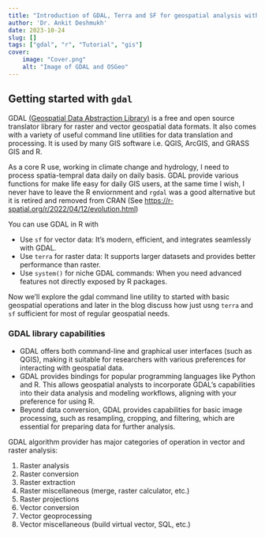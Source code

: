```yaml
---
title: "Introduction of GDAL, Terra and SF for geospatial analysis with R programming"
author: 'Dr. Ankit Deshmukh'
date: 2023-10-24
slug: []
tags: ["gdal", "r", "Tutorial", "gis"]
cover:
    image: "Cover.png"
    alt: "Image of GDAL and OSGeo"
---
```


## Getting started with `gdal`

GDAL [(Geospatial Data Abstraction Library)](http://gdal.osgeo.org) is a free and open source translator library for raster and vector geospatial data formats. It also comes with a variety of useful command line utilities for data translation and processing. It is used by many GIS software i.e. QGIS, ArcGIS, and GRASS GIS and R.

As a core R use, working in climate change and hydrology, I need to process spatia-tempral data daily on daily basis. GDAL provide various functions for make life easy for daily GIS users, at the same time I wish, I never have to leave the R enviornment and `rgdal` was a good alternative but it is retired and removed from CRAN
(See <https://r-spatial.org/r/2022/04/12/evolution.html>)

You can use GDAL in R with

- Use `sf` for vector data: It’s modern, efficient, and integrates seamlessly with GDAL.
- Use `terra` for raster data: It supports larger datasets and provides better performance than raster.
- Use `system()` for niche GDAL commands: When you need advanced features not directly exposed by R packages.

Now we'll explore the gdal command line utility to started with basic geospatial operations and later in the blog discuss how just usng `terra` and `sf` sufficient for most of regular geospatial needs.

### GDAL library capabilities

- GDAL offers both command-line and graphical user interfaces (such as QGIS), making it suitable for researchers with various preferences for interacting with geospatial data.
- GDAL provides bindings for popular programming languages like Python and R. This allows geospatial analysts to incorporate GDAL's capabilities into their data analysis and modeling workflows, aligning with your preference for using R.
- Beyond data conversion, GDAL provides capabilities for basic image processing, such as resampling, cropping, and filtering, which are essential for preparing data for further analysis.

GDAL algorithm provider has major categories of operation in vector and raster analysis:

1. Raster analysis
2. Raster conversion
3. Raster extraction
4. Raster miscellaneous (merge, raster calculator, etc.)
5. Raster projections
6. Vector conversion
7. Vector geoprocessing
8. Vector miscellaneous (build virtual vector, SQL, etc.)
